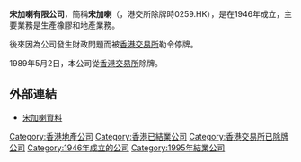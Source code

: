 '''宋加喇有限公司'''，簡稱'''宋加喇'''（'''{{lang-en|SUNGALA LIMITED}}'''，港交所除牌時0259.HK），是在1946年成立，主要業務是生產橡膠和地產業務。

後來因為公司發生財政問題而被[[香港交易所|香港交易所]]勒令停牌。

1989年5月2日，本公司從[[香港交易所|香港交易所]]除牌。

==外部連結==
*[http://www.webb-site.com/dbpub/orgdata.asp?p=6952&hide= 宋加喇資料]{{Wayback|url=http://www.webb-site.com/dbpub/orgdata.asp?p=6952&hide= |date=20111114044349 }} 

[[Category:香港地產公司|Category:香港地產公司]]
[[Category:香港已結業公司|Category:香港已結業公司]]
[[Category:香港交易所已除牌公司|Category:香港交易所已除牌公司]]
[[Category:1946年成立的公司|Category:1946年成立的公司]]
[[Category:1995年結業公司|Category:1995年結業公司]]